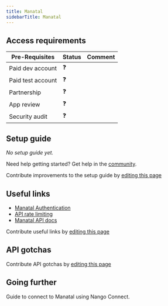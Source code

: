 ```yaml
---
title: Manatal
sidebarTitle: Manatal
---
```



<Overview />
<PreBuiltTooling />
<PreBuiltUseCases />

## Access requirements
| Pre-Requisites | Status | Comment|
| - | - | - |
| Paid dev account | ❓ |  |
| Paid test account | ❓ |  |
| Partnership | ❓ | |
| App review | ❓ |  |
| Security audit | ❓ | |


## Setup guide

_No setup guide yet._

<Tip>Need help getting started? Get help in the [community](https://nango.dev/slack).</Tip>

<Note>Contribute improvements to the setup guide by [editing this page](https://github.com/nangohq/nango/tree/master/docs/integrations/all/manatal.mdx)</Note>


## Useful links

- [Manatal Authentication](https://developers.manatal.com/reference/authorization)
- [API rate limiting](https://developers.manatal.com/reference/rate-limiting)
- [Manatal API docs](https://developers.manatal.com/)

<Note>Contribute useful links by [editing this page](https://github.com/nangohq/nango/tree/master/docs/integrations/all/manatal.mdx)</Note>

## API gotchas

<Note>Contribute API gotchas by [editing this page](https://github.com/nangohq/nango/tree/master/docs/integrations/all/manatal.mdx)</Note>

## Going further

<Card title="Connect to Manatal" icon="link" href="/integrations/all/manatal/connect" horizontal>
  Guide to connect to Manatal using Nango Connect.
</Card>